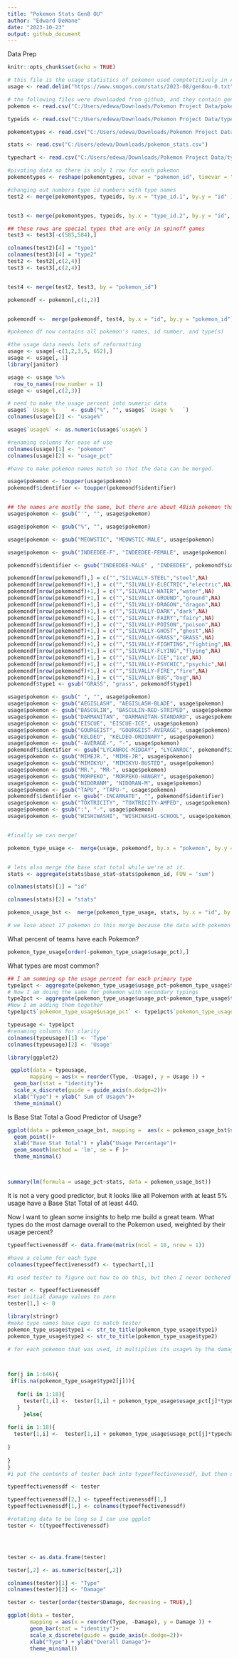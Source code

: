 ```yaml
---
title: "Pokemon Stats Gen8 OU"
author: "Edward DeWane"
date: "2023-10-23"
output: github_document
---
```

Data Prep

```r
knitr::opts_chunk$set(echo = TRUE)
```



```r
# this file is the usage statistics of pokemon used comptetitively in August 2023.
usage <- read.delim("https://www.smogon.com/stats/2023-08/gen8ou-0.txt" ,sep ="|", header = FALSE)

# the following files were downloaded from github, and they contain general information about pokemon
pokemon <- read.csv("C:/Users/edewa/Downloads/Pokemon Project Data/pokemon.csv")

typeids <- read.csv("C:/Users/edewa/Downloads/Pokemon Project Data/types.csv")

pokemontypes <- read.csv("C:/Users/edewa/Downloads/Pokemon Project Data/pokemon_types.csv")

stats <- read.csv("C:/Users/edewa/Downloads/pokemon_stats.csv")

typechart <- read.csv("C:/Users/edewa/Downloads/Pokemon Project Data/typechart.csv")

#pivoting data so there is only 1 row for each pokemon
pokemontypes <- reshape(pokemontypes, idvar = "pokemon_id", timevar = "slot", direction = "wide")

#changing out numbers type id numbers with type names
test2 <- merge(pokemontypes, typeids, by.x = "type_id.1", by.y = "id" )


test3 <- merge(pokemontypes, typeids, by.x = "type_id.2", by.y = "id", all = TRUE )

## these rows are special types that are only in spinoff games
test3 <- test3[-c(585,584),]

colnames(test2)[4] = "type1"
colnames(test3)[4] = "type2"
test2 <- test2[,c(2,4)]
test3 <- test3[,c(2,4)]


test4 <- merge(test2, test3, by = "pokemon_id")

pokemondf <- pokemon[,c(1,2)]


pokemondf <-  merge(pokemondf, test4, by.x = "id", by.y = "pokemon_id")

#pokemon df now contains all pokemon's names, id number, and type(s)

#the usage data needs lots of reformatting
usage <- usage[-c(1,2,3,5, 652),]
usage <- usage[,-1]
library(janitor)

usage <- usage %>% 
  row_to_names(row_number = 1)
usage <- usage[,c(2,3)]

# need to make the usage percent into numeric data
usage$` Usage %   ` <- gsub("%", "", usage$` Usage %   `)
colnames(usage)[2] <- "usage%"

usage$`usage%` <- as.numeric(usage$`usage%`)

#renaming columns for ease of use
colnames(usage)[1] <- "pokemon"
colnames(usage)[2] <- "usage_pct"

#have to make pokemon names match so that the data can be merged.

usage$pokemon <- toupper(usage$pokemon)
pokemondf$identifier <- toupper(pokemondf$identifier)


## the names are mostly the same, but there are about 40ish pokemon that I have to manually make match
usage$pokemon <- gsub("'", "", usage$pokemon)

usage$pokemon <- gsub("%", "", usage$pokemon)

usage$pokemon <- gsub("MEOWSTIC", "MEOWSTIC-MALE", usage$pokemon)

usage$pokemon <- gsub("INDEEDEE-F", "INDEEDEE-FEMALE", usage$pokemon)

pokemondf$identifier <- gsub("INDEEDEE-MALE" , "INDEEDEE", pokemondf$identifier)

pokemondf[nrow(pokemondf),] = c("","SILVALLY-STEEL","steel",NA)
pokemondf[nrow(pokemondf)+1,] = c("","SILVALLY-ELECTRIC","electric",NA)
pokemondf[nrow(pokemondf)+1,] = c("","SILVALLY-WATER","water",NA)
pokemondf[nrow(pokemondf)+1,] = c("","SILVALLY-GROUND","ground",NA)
pokemondf[nrow(pokemondf)+1,] = c("","SILVALLY-DRAGON","dragon",NA)
pokemondf[nrow(pokemondf)+1,] = c("","SILVALLY-DARK","dark",NA)
pokemondf[nrow(pokemondf)+1,] = c("","SILVALLY-FAIRY","fairy",NA)
pokemondf[nrow(pokemondf)+1,] = c("","SILVALLY-POISON","poison",NA)
pokemondf[nrow(pokemondf)+1,] = c("","SILVALLY-GHOST","ghost",NA)
pokemondf[nrow(pokemondf)+1,] = c("","SILVALLY-GRASS","GRASS",NA)
pokemondf[nrow(pokemondf)+1,] = c("","SILVALLY-FIGHTING","fighting",NA)
pokemondf[nrow(pokemondf)+1,] = c("","SILVALLY-FLYING","flying",NA)
pokemondf[nrow(pokemondf)+1,] = c("","SILVALLY-ICE","ice",NA)
pokemondf[nrow(pokemondf)+1,] = c("","SILVALLY-PSYCHIC","psychic",NA)
pokemondf[nrow(pokemondf)+1,] = c("","SILVALLY-FIRE","fire",NA)
pokemondf[nrow(pokemondf)+1,] = c("","SILVALLY-BUG","bug",NA)
pokemondf$type1 <- gsub("GRASS", "grass", pokemondf$type1)

usage$pokemon <- gsub(" ", "", usage$pokemon)
usage$pokemon <- gsub("AEGISLASH", "AEGISLASH-BLADE", usage$pokemon)
usage$pokemon <- gsub("BASCULIN", "BASCULIN-RED-STRIPED", usage$pokemon)
usage$pokemon <- gsub("DARMANITAN", "DARMANITAN-STANDARD", usage$pokemon)
usage$pokemon <- gsub("EISCUE", "EISCUE-ICE", usage$pokemon)
usage$pokemon <- gsub("GOURGEIST", "GOURGEIST-AVERAGE", usage$pokemon)
usage$pokemon <- gsub("KELDEO", "KELDEO-ORDINARY", usage$pokemon)
usage$pokemon <- gsub("-AVERAGE-", "-", usage$pokemon)
pokemondf$identifier <- gsub("LYCANROC-MIDDAY", "LYCANROC", pokemondf$identifier)
usage$pokemon <- gsub("MIMEJR.", "MIME-JR", usage$pokemon)
usage$pokemon <- gsub("MIMIKYU", "MIMIKYU-BUSTED", usage$pokemon)
usage$pokemon <- gsub("MR.", "MR-", usage$pokemon)
usage$pokemon <- gsub("MORPEKO", "MORPEKO-HANGRY", usage$pokemon)
usage$pokemon <- gsub("NIDORANM", "NIDORAN-M", usage$pokemon)
usage$pokemon <- gsub("TAPU", "TAPU-", usage$pokemon)
pokemondf$identifier <- gsub("-INCARNATE", "", pokemondf$identifier)
usage$pokemon <- gsub("TOXTRICITY", "TOXTRICITY-AMPED", usage$pokemon)
usage$pokemon <- gsub(":", "-", usage$pokemon)
usage$pokemon <- gsub("WISHIWASHI", "WISHIWASHI-SCHOOL", usage$pokemon)


#finally we can merge!

pokemon_type_usage <-  merge(usage, pokemondf, by.x = "pokemon", by.y = "identifier", all.x = TRUE, all.y = FALSE)


# lets also merge the base stat total while we're at it.
stats <- aggregate(stats$base_stat~stats$pokemon_id, FUN = 'sum')

colnames(stats)[1] = "id"

colnames(stats)[2] = "stats"

pokemon_usage_bst <-  merge(pokemon_type_usage, stats, by.x = "id", by.y = "id")

# we lose about 17 pokemon in this merge because the data with pokemon ids does not give one for each silvally form, but Silvally is not even remotely relevant so I don't care.

```


What percent of teams have each Pokemon?
```r
pokemon_type_usage[order(-pokemon_type_usage$usage_pct),]
```


What types are most common?
```r
## I am summing up the usage percent for each primary type
type1pct <- aggregate(pokemon_type_usage$usage_pct~pokemon_type_usage$type1, FUN = 'sum')
# Now I am doing the same for pokemon with secondary typings
type2pct <- aggregate(pokemon_type_usage$usage_pct~pokemon_type_usage$type2, FUN = 'sum', na.action = na.omit)
#Now I am adding them together
type1pct$`pokemon_type_usage$usage_pct` <- type1pct$`pokemon_type_usage$usage_pct` + type2pct$`pokemon_type_usage$usage_pct`

typeusage <- type1pct
#renaming columns for clarity
colnames(typeusage)[1] <- 'Type'
colnames(typeusage)[2] <- 'Usage'

library(ggplot2)

 ggplot(data = typeusage, 
       mapping = aes(x = reorder(Type, -Usage), y = Usage )) +
  geom_bar(stat = "identity")+
  scale_x_discrete(guide = guide_axis(n.dodge=2))+
  xlab("Type") + ylab(" Sum of Usage%")+
  theme_minimal()
```

Is Base Stat Total a Good Predictor of Usage?

```r
ggplot(data = pokemon_usage_bst, mapping =  aes(x = pokemon_usage_bst$stats, y = pokemon_usage_bst$usage_pct)) +
  geom_point()+
  xlab("Base Stat Total") + ylab("Usage Percentage")+
  geom_smooth(method = 'lm', se = F )+
  theme_minimal()



summary(lm(formula = usage_pct~stats, data = pokemon_usage_bst))
```

It is not a very good predictor, but it looks like all Pokemon with at least 5% usage have a Base Stat Total of at least 440.

Now I want to glean some insights to help me build a great team. What types do the most damage overall to the Pokemon used, weighted by their usage percent?

```r
typeeffectivenessdf <- data.frame(matrix(ncol = 18, nrow = 1))

#have a column for each type
colnames(typeeffectivenessdf) <- typechart[,1]

#i used tester to figure out how to do this, but then I never bothered chaging back to typeeffectivenessdf

tester <- typeeffectivenessdf
#set initial damage values to zero
tester[1,] <- 0

library(stringr)
#make type names have caps to match tester
pokemon_type_usage$type1 <- str_to_title(pokemon_type_usage$type1)
pokemon_type_usage$type2 <- str_to_title(pokemon_type_usage$type2)

# for each pokemon that was used, it multiplies its usage% by the damage it would take from each type, and adds that to that type's column in the tester table. 



for(j in 1:646){
 if(is.na(pokemon_type_usage$type2[j])){
   
   for(i in 1:18){
     tester[1,i] <-  tester[1,i] + pokemon_type_usage$usage_pct[j]*typechart[ i,(names(typechart) %in% pokemon_type_usage$type1[j])]
   }
     }else{
   
for(i in 1:18){
  tester[1,i] <-  tester[1,i] + pokemon_type_usage$usage_pct[j]*typechart[ i,(names(typechart) %in% pokemon_type_usage$type1[j])]*typechart[ i,(names(typechart) %in% pokemon_type_usage$type2[j])]
    
}
  
}
}
#i put the contents of tester back into typeeffectivenessdf, but then did more mainpulations on it to make a plot of my data, and I used tester

typeeffectivenessdf <- tester

typeeffectivenessdf[2,] <- typeeffectivenessdf[1,]
typeeffectivenessdf[1,] <- colnames(typeeffectivenessdf)

#rotating data to be long so I can use ggplot
tester <- t(typeeffectivenessdf)




tester <- as.data.frame(tester)

tester[,2] <- as.numeric(tester[,2])

colnames(tester)[1] <- "Type"
colnames(tester)[2] <- "Damage"

tester <- tester[order(tester$Damage, decreasing = TRUE),]

ggplot(data = tester, 
       mapping = aes(x = reorder(Type, -Damage), y = Damage )) +
       geom_bar(stat = "identity")+
       scale_x_discrete(guide = guide_axis(n.dodge=2))+
       xlab("Type") + ylab("Overall Damage")+
       theme_minimal()
```

